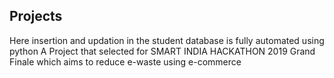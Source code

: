 ## Projects

<ProjectCard title="Student Information System" link="https://github.com/aswin4400/StudentInfoSys" bg="linear-gradient(to right, #D4145A 0%, #FBB03B 100%)">
Here insertion and updation in the student database is fully automated using python  
</ProjectCard>

<ProjectCard title="E-Waste Management" link="https://github.com/aswin4400/ewaste_backend" bg="linear-gradient(to right, #D4145D 0%, #FBB03C 100%)">
A Project that selected for SMART INDIA HACKATHON 2019 Grand Finale which aims to reduce e-waste using e-commerce 
</ProjectCard>

